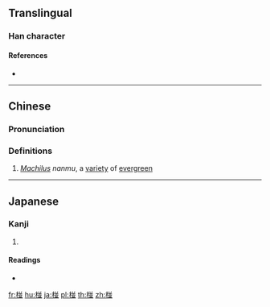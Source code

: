 {{character info/new}}
==Translingual==

===Han character===
{{Han char|rn=75|rad=木|as=08|sn=12|four=48912|canj=DTTC|ids=⿰木並}}

====References====
* {{Han ref|kx=0537.131|hdz=21238.030|uh=692A|ud=26922|bh=D9AE|bd=55726}}

----

==Chinese==
{{zh-forms}}

===Pronunciation===
{{zh-pron
|m=pèng
|c=pung3
|mc=
|oc=
|ma=
|cat=pn
}}

===Definitions===
{{zh-hanzi}}

# ''[[w:Machilus|Machilus]] nanmu'', a [[variety]] of [[evergreen]]

----

==Japanese==

===Kanji===
{{ja-kanji|grade=|rs=木08}}

# {{defn|lang=ja|sort=木08}}

====Readings====
* {{ja-readings|on=|kun=[[くぬぎ]] (kunugi)}}

[[fr:椪]]
[[hu:椪]]
[[ja:椪]]
[[pl:椪]]
[[th:椪]]
[[zh:椪]]
